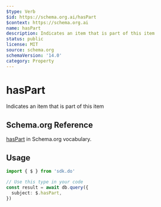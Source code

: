 ```yaml
---
$type: Verb
$id: https://schema.org.ai/hasPart
$context: https://schema.org.ai
name: hasPart
description: Indicates an item that is part of this item
status: public
license: MIT
source: schema.org
schemaVersion: '14.0'
category: Property
---
```


# hasPart

Indicates an item that is part of this item

## Schema.org Reference

[hasPart](https://schema.org/hasPart) in Schema.org vocabulary.

## Usage

```typescript
import { $ } from 'sdk.do'

// Use this type in your code
const result = await db.query({
  subject: $.hasPart,
})
```
